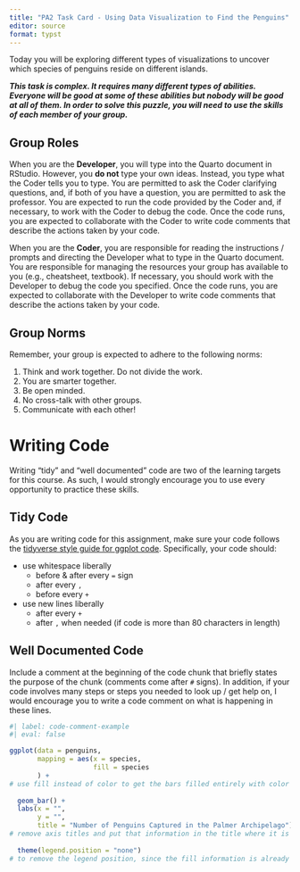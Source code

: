 ```yaml
---
title: "PA2 Task Card - Using Data Visualization to Find the Penguins"
editor: source
format: typst
---
```


Today you will be exploring different types of visualizations to uncover which
species of penguins reside on different islands.

***This task is complex. It requires many different types of abilities. Everyone
will be good at some of these abilities but nobody will be good at all of them.
In order to solve this puzzle, you will need to use the skills of each member of
your group.***

## Group Roles

When you are the **Developer**, you will type into the Quarto document in
RStudio. However, you **do not** type your own ideas. Instead, you type what 
the Coder tells you to type. You are permitted to ask the Coder clarifying
questions, and, if both of you have a question, you are permitted to ask the
professor. You are expected to run the code provided by the Coder and, if 
necessary, to work with the Coder to debug the code. Once the code runs, you
are expected to collaborate with the Coder to write code comments that describe
the actions taken by your code.

When you are the **Coder**, you are responsible for reading the 
instructions / prompts and directing the Developer what to type in the Quarto
document. You are responsible for managing the resources your group has
available to you (e.g., cheatsheet, textbook). If necessary, you should work
with the Developer to debug the code you specified. Once the code runs, you
are expected to collaborate with the Developer to write code comments that
describe the actions taken by your code.

## Group Norms

Remember, your group is expected to adhere to the following norms:

1.  Think and work together. Do not divide the work.
2.  You are smarter together.
3.  Be open minded. 
4.  No cross-talk with other groups.
5.  Communicate with each other! 

\newpage

# Writing Code

Writing "tidy" and "well documented" code are two of the learning targets for
this course. As such, I would strongly encourage you to use every opportunity to
practice these skills.

## Tidy Code

As you are writing code for this assignment, make sure your code
follows the [tidyverse style guide for ggplot code](https://style.tidyverse.org/ggplot2.html).
Specifically, your code should:

-   use whitespace liberally
    -   before & after every `=` sign
    -   after every `,`
    -   before every `+`
-   use new lines liberally
    -   after every `+`
    -   after `,` when needed (if code is more than 80 characters in length)

## Well Documented Code

Include a comment at the beginning of the code chunk
that briefly states the purpose of the chunk (comments come after `#` signs). In
addition, if your code involves many steps or steps you needed to look up / get
help on, I would encourage you to write a code comment on what is happening in
these lines.

```r
#| label: code-comment-example
#| eval: false

ggplot(data = penguins, 
       mapping = aes(x = species, 
                     fill = species
       ) +
# use fill instead of color to get the bars filled entirely with color (instead of just on the outside)
  
  geom_bar() +
  labs(x = "", 
       y = "", 
       title = "Number of Penguins Captured in the Palmer Archipelago") +
# remove axis titles and put that information in the title where it is easier to read
  
  theme(legend.position = "none")
# to remove the legend position, since the fill information is already included on the x-axis
```
